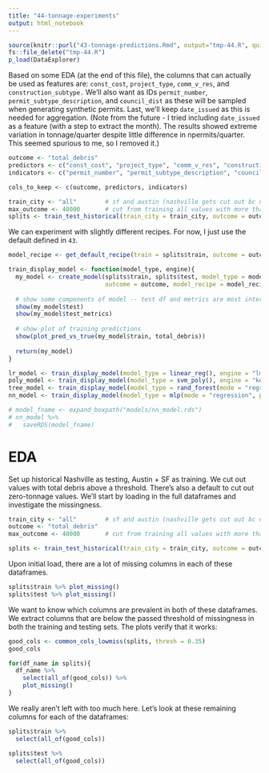 ```yaml
---
title: "44-tonnage-experiments"
output: html_notebook
---
```


```r
source(knitr::purl("43-tonnage-predictions.Rmd", output="tmp-44.R", quiet=TRUE))
fs::file_delete("tmp-44.R")
p_load(DataExplorer)
```

Based on some EDA (at the end of this file), the columns that can actually be used as features are: `const_cost`, `project_type`, `comm_v_res`, and `construction_subtype.` We'll also want as IDs `permit_number`, `permit_subtype_description`, and `council_dist` as these will be sampled when generating synthetic permits. Last, we'll keep `date_issued` as this is needed for aggregation. (Note from the future - I tried including `date_issued` as a feature (with a step to extract the month). The results showed extreme variation in tonnage/quarter despite little difference in npermits/quarter. This seemed spurious to me, so I removed it.)

```r
outcome <- "total_debris"
predictors <- c("const_cost", "project_type", "comm_v_res", "construction_subtype","date_issued")
indicators <- c("permit_number", "permit_subtype_description", "council_dist")

cols_to_keep <- c(outcome, predictors, indicators)

train_city <- "all"        # sf and austin (nashville gets cut out bc no per-permit tonnages)
max_outcome <- 40000       # cut from training all values with more than this for total_debris
splits <- train_test_historical(train_city = train_city, outcome = outcome, max_outcome = max_outcome, cols_to_keep = cols_to_keep)
```

We can experiment with slightly different recipes. For now, I just use the default defined in `43`.

```r
model_recipe <- get_default_recipe(train = splits$train, outcome = outcome)
```


```r
train_display_model <- function(model_type, engine){
  my_model <- create_model(splits$train, splits$test, model_type = model_type, engine = engine, 
                           outcome = outcome, model_recipe = model_recipe)
  
  # show some components of model -- test df and metrics are most interesting
  show(my_model$test)
  show(my_model$test_metrics)
  
  # show plot of training predictions
  show(plot_pred_vs_true(my_model$train, total_debris))
  
  return(my_model)
}
```


```r
lr_model <- train_display_model(model_type = linear_reg(), engine = "lm")
poly_model <- train_display_model(model_type = svm_poly(), engine = "kernlab")
tree_model <- train_display_model(model_type = rand_forest(mode = "regression", min_n = 4, trees = 200), engine = "randomForest")
nn_model <- train_display_model(model_type = mlp(mode = "regression", penalty = 0.01, epochs = 100), engine = "nnet")
```


```r
# model_fname <- expand_boxpath("models/nn_model.rds")
# nn_model %>%
#   saveRDS(model_fname)
```







# EDA

Set up historical Nashville as testing, Austin + SF as training. We cut out values with total debris above a threshold. There's also a default to cut out zero-tonnage values. We'll start by loading in the full dataframes and investigate the missingness.

```r
train_city <- "all"        # sf and austin (nashville gets cut out bc no per-permit tonnages)
outcome <- "total_debris"  
max_outcome <- 40000       # cut from training all values with more than this for total_debris

splits <- train_test_historical(train_city = train_city, outcome = outcome, max_outcome = max_outcome)
```

Upon initial load, there are a lot of missing columns in each of these dataframes.

```r
splits$train %>% plot_missing()
splits$test %>% plot_missing()
```

We want to know which columns are prevalent in both of these dataframes. We extract columns that are below the passed threshold of missingness in both the training and testing sets. The plots verify that it works:

```r
good_cols <- common_cols_lowmiss(splits, thresh = 0.35)
good_cols

for(df_name in splits){
  df_name %>% 
    select(all_of(good_cols)) %>% 
    plot_missing()
}
```


We really aren't left with too much here. Let's look at these remaining columns for each of the dataframes:

```r
splits$train %>% 
  select(all_of(good_cols))

splits$test %>% 
  select(all_of(good_cols))
```

